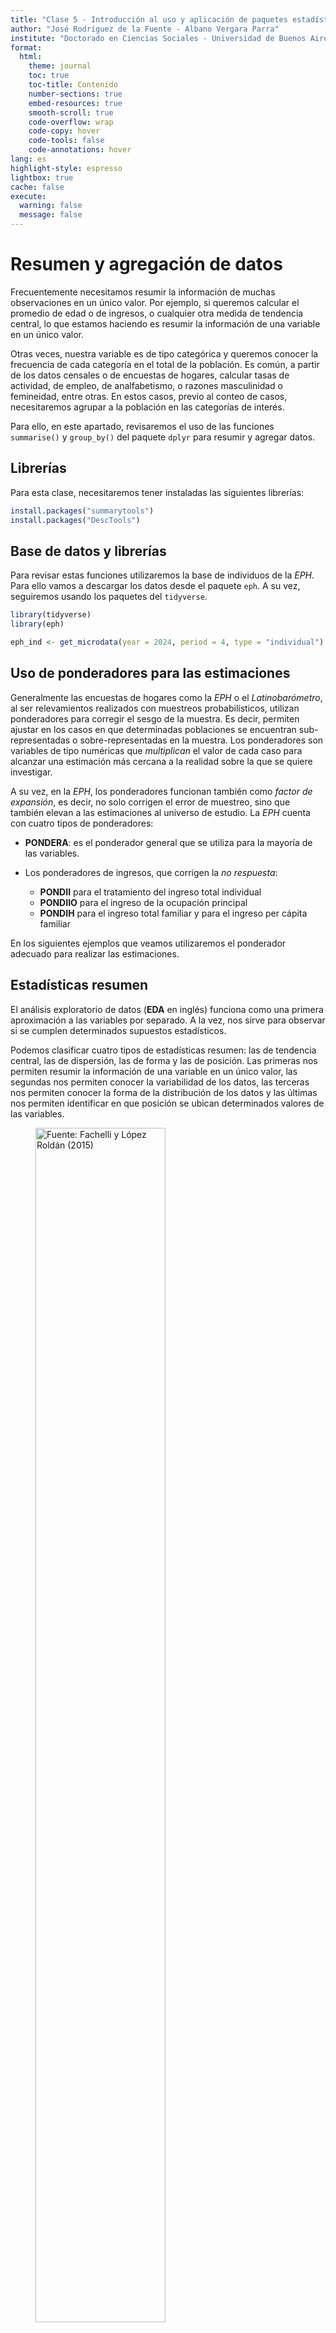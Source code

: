 ```yaml
---
title: "Clase 5 - Introducción al uso y aplicación de paquetes estadísticos para el tratamiento de fuentes de información en investigación social cuantitativa"
author: "José Rodríguez de la Fuente - Albano Vergara Parra"
institute: "Doctorado en Ciencias Sociales - Universidad de Buenos Aires"
format: 
  html:
    theme: journal
    toc: true
    toc-title: Contenido
    number-sections: true
    embed-resources: true
    smooth-scroll: true
    code-overflow: wrap
    code-copy: hover
    code-tools: false
    code-annotations: hover
lang: es
highlight-style: espresso
lightbox: true
cache: false
execute:
  warning: false
  message: false
---
```


# Resumen y agregación de datos

Frecuentemente necesitamos resumir la información de muchas observaciones en un único valor. Por ejemplo, si queremos calcular el promedio de edad o de ingresos, o cualquier otra medida de tendencia central, lo que estamos haciendo es resumir la información de una variable en un único valor.

Otras veces, nuestra variable es de tipo categórica y queremos conocer la frecuencia de cada categoría en el total de la población. Es común, a partir de los datos censales o de encuestas de hogares, calcular tasas de actividad, de empleo, de analfabetismo, o razones masculinidad o femineidad, entre otras. En estos casos, previo al conteo de casos, necesitaremos agrupar a la población en las categorías de interés.

Para ello, en este apartado, revisaremos el uso de las funciones `summarise()` y `group_by()` del paquete `dplyr` para resumir y agregar datos.

## Librerías

Para esta clase, necesitaremos tener instaladas las siguientes librerías:

```r
install.packages("summarytools")
install.packages("DescTools")
```

## Base de datos y librerías

Para revisar estas funciones utilizaremos la base de individuos de la *EPH*. Para ello vamos a descargar los datos desde el paquete `eph`. A su vez, seguiremos usando los paquetes del `tidyverse`.

```r
library(tidyverse)
library(eph)

eph_ind <- get_microdata(year = 2024, period = 4, type = "individual")

```

## Uso de ponderadores para las estimaciones  

Generalmente las encuestas de hogares como la *EPH* o el *Latinobarómetro*, al ser relevamientos realizados con muestreos probabilísticos, utilizan ponderadores para corregir el sesgo de la muestra. Es decir, permiten ajustar en los casos en que determinadas poblaciones se encuentran sub-representadas o sobre-representadas en la muestra. Los ponderadores son variables de tipo numéricas que *multiplican* el valor de cada caso para alcanzar una estimación más cercana a la realidad sobre la que se quiere investigar.  

A su vez, en la *EPH*, los ponderadores funcionan también como *factor de expansión*, es decir, no solo corrigen el error de muestreo, sino que también elevan a las estimaciones al universo de estudio. La *EPH* cuenta con cuatro tipos de ponderadores:  

- **PONDERA**: es el ponderador general que se utiliza para la mayoría de las variables.  

- Los ponderadores de ingresos, que corrigen la *no respuesta*:  
  - **PONDII** para el tratamiento del ingreso total individual  
  - **PONDIIO** para el ingreso de la ocupación principal  
  - **PONDIH** para el ingreso total familiar y para el ingreso per cápita familiar  
  
En los siguientes ejemplos que veamos utilizaremos el ponderador adecuado para realizar las estimaciones.  

## Estadísticas resumen

El análisis exploratorio de datos (**EDA** en inglés)  funciona como una primera aproximación a las variables por separado. A la vez, nos sirve para observar si se cumplen determinados supuestos estadísticos.

Podemos clasificar cuatro tipos de estadísticas resumen: las de tendencia central, las de dispersión, las de forma y las de posición. Las primeras nos permiten resumir la información de una variable en un único valor, las segundas nos permiten conocer la variabilidad de los datos, las terceras nos permiten conocer la forma de la distribución de los datos y las últimas nos permiten identificar en que posición se ubican determinados valores de las variables.

![Fuente: Fachelli y López Roldán (2015)](imagenes/estadisticos.png){width="70%"}  


### Medidas de tendencia central

-   **Moda**: valor más frecuente / puede realizarse en cualquier nivel de medición

-   **Mediana**: valor que determina la posición central de la distribución de la variable

    -   Es el valor que divide a la distribución en dos mitades (p50)
    -   Solo interviene el orden de las categorías de las variables. No se ve afectada por los valores extremos
    -   Puede calcularse en variables ordinales y cuantitativas

-   **Media**: promedio aritmético de todos los valores de la variable

    -   Solo aplicable en variables cuantitativas
    -   Es necesaria acompañarla de medidas de dispersión
    -   Puede calcularse también la media ponderada, recortada, geométrica o armónica

![Tipos de curvas de distribución](imagenes/curva.png){width="80%"}

### Medidas de posición

-   **Valores extremos**: mínimo y máximo de una distribución de datos
-   **Cuantiles**: nos proporcionan el valor de una variable que acumula un determinado número de casos.
    -   La mediana es el percentil 50
    -   Los cuantiles más conocidos son los cuartiles (25), quintiles (20) o deciles (10)

![Deciles de ingresos presentados por INDEC](imagenes/deciles.png)

### Medidas de dispersión

Complementan la información de centralidad, dan cuenta del comportamiento de la distribución y permiten observar cuán homogéneos o heterogéneos son los datos.

-   **Rango**: diferencia entre el valor más grande y más pequeño de la distribución
-   **Rango intercuartil**: diferencia entre el tercer cuartil (p75) y el primer cuartil (p25)
-   **Varianza**: evalúa las distancias entre los valores particulares y el valor de la media
-   **Desvío estándar**: es la raíz cuadrada de la varianza. Permite restituir la unidad de medida de la variable
-   **Coeficiente de variación**: cociente entre desviación estándar y la media.
    -   Permite comparar entre distintas distribuciones.
    -   Se presenta en %

### Medidas de forma

-   **Simetría**: mide la simetría de la distribución de los datos
    -   Si es 0, la distribución es simétrica (curva normal)
    -   Si es positiva, la distribución es asimétrica hacia la derecha
    -   Si es negativa, la distribución es asimétrica hacia la izquierda

![Fuente: Fachelli y López Roldán (2015)](imagenes/simetria.png){width="60%"}

-   **Curtosis**: permite observar el grado de apuntalamiento o achatamiento que presenta una distribución respecto a la distribución normal
    -   Si es 0, la distribución es mesocúrtica (curva normal)
    -   Si es positiva, la distribución es leptocúrtica (más puntiaguda)
    -   Si es negativa, la distribución es platicúrtica (más achatada)

![Fuente: Fachelli y López Roldán (2015)](imagenes/curtosis.png){width="60%"}

### Calculando medidas resumen en `R`

`R base` cuenta con una función que nos permite calcular estadísticas resumen de una variable de forma rápida y simple, la función `summary()`. Por ejemplo, si quisiéramos estimar el promedio de edad de la población, y otros estadísticos descriptivos, podríamos hacerlo de la siguiente forma:

```r
summary(eph_ind$CH06)
```

De este modo, observamos que la edad promedio es `r round(mean(eph_ind$CH06), digits = 2)`, la mediana es `r median(eph_ind$CH06)` y la edad máxima es `r max(eph_ind$CH06)`.  

El único problema con la función `summary()` es que no nos permite calcular estadísticos ponderados. Sin embargo, existe una librería llamada `summarytools` que nos permite agregar el argumento `weights` para calcular las estadísticas ponderadas. Por ejemplo, si quisiéramos calcular el promedio de edad de la población utilizando el ponderador *PONDERA*, podríamos hacerlo de la siguiente forma utilizando la función `descr()`:  

```r
library(summarytools)  

descr(eph_ind$CH06, weights = eph_ind$PONDERA)
```


En `dplyr`, la función `summarise()` nos permite realizar el mismo cálculo de forma más ordenada y clara. Por ejemplo, si quisiéramos calcular el promedio de edad de la población (variable CH06), podríamos hacerlo de la siguiente forma:

```r
eph_ind %>%
  summarise(promedio_edad = mean(CH06)) # no ponderado

eph_ind %>%
  summarise(promedio_edad = weighted.mean(CH06, PONDERA)) # ponderado

```

`summarise` acepta toda una serie de estadísticos básicos que pueden utilizar:

-   `mean()`: promedio
-   `weighted.mean()`: promedio ponderado
-   `median()`: mediana
-   `min()`: mínimo
-   `max()`: máximo
-   `sd()`: desviación estándar
-   `var()`: varianza
-   `n()`: número de observaciones
-   `sum()`: suma
-   `first()`: primer valor
-   `last()`: último valor
-   `n_distinct()`: número de valores distintos

```r
eph_ind %>%
  summarise(promedio_edad = mean(CH06),
            mediana_edad = median(CH06),
            min_edad = min(CH06),
            max_edad = max(CH06),
            sd_edad = sd(CH06))

```

De este modo, la función `summarise` nos permite calcular múltiples estadísticos de forma rápida y sencilla y nos devuelve un *data frame* con un valor para cada estadístico calculado.  

::: {.callout-tip title="Para revisar"}
La mayoría de los estadísticos descriptivos y de dispersión que nos brinda `Rbase` no nos permite utilizar ponderadores. Por lo tanto, si queremos calcular estadísticos ponderados puntuales debemos utilizar otras librerías. Les recomendamos inspeccionar las librerías `survey` y `DescTools`.
:::


## Agregación de datos {#sec-agregacion}

Otra forma de realizar resúmenes o cálculos sobre las variables es a partir de la información agrupada. Frecuentemente necesitamos que nuestras estadísticas sean calculadas por grupos de edad, sexo, nivel educativo, provincia de residencia, país, etc. Para ello, utilizamos la función `group_by()`, que como su nombre lo indica, nos agrupa la información en base a una variable (o más). En términos de la matriz de datos, lo que hace es cambiar la unidad de análisis: de personas a grupos de edad, por ejemplo.

Si quisiéramos calcular el promedio de edad por sexo (variable *CH04*) podríamos seguir las siguientes instrucciones:

```r
eph_ind %>% 
  group_by(CH04) %>% 
  summarise(promedio_edad = weighted.mean(CH06, weights = PONDERA))
```

Fíjense que utilizando los *pipes* es sencillo encadenar cada una de las funciones. Primero agrupamos la información por sexo y luego calculamos el promedio de edad. Observando el libro de códigos, identificamos que 1 es varón y 2 mujer, y que el promedio de edad de los varones es `r round(mean(eph_ind$CH06[eph_ind$CH04 == 1]), digits = 2)` y de las mujeres es `r round(mean(eph_ind$CH06[eph_ind$CH04 == 2]), digits = 2)`.

¿A qué se debe un promedio más alto en las mujeres? Una de las explicaciones es que la esperanza de vida de las mujeres es mayor que la de los varones. ¿Como podríamos estimar esto utilizando las funciones vistas anteriormente? Podríamos acercarnos calculando la edad máxima y el percentil 99 de cada sexo, es decir, el valor que acumula el 99% de las observaciones. Para ello, utilizaremos las funciones `max()` y `quantile()`, respectivamente. El código quedaría de la siguiente forma:

```r
eph_ind %>% 
  group_by(CH04) %>% 
  summarise(promedio_edad = weighted.mean(CH06, weights = PONDERA),
            max_edad = max(CH06),
            percentil_99 = quantile(CH06, probs = 0.99))

```

### Replicando algunos indicadores de INDEC

**INDEC** publica informes periódicos con los resultados extraídos de la **EPH** sobre mercado de trabajo, ingresos y pobreza. Vamos a tratar de replicar algunos de los indicadores que brindan los informes de [tasas e indicadores socioeconómicos](https://www.indec.gob.ar/uploads/informesdeprensa/mercado_trabajo_eph_4trim24083C6B9E41.pdf){target="_blank"} y [distribución de ingresos](https://www.indec.gob.ar/uploads/informesdeprensa/ingresos_4trim24D779BFC8BE.pdf){target="_blank"} para practicar el uso de `group_by` y `summarise`.

*Tasa de empleo*: es el porcentaje entre la población ocupada y la población total. Nos basaremos en la variable `ESTADO` que mide la condición de actividad de las personas: ocupado (1), desocupado (2), inactivo (3) y menor de 10 años (4).  

```r
eph_ind %>% 
  group_by(ESTADO) %>% # Agrupamos por condición de actividad
  summarise(total = sum(PONDERA)) %>% # Sumamos los casos por condición de actividad
  summarise(tasa_empleo = (total[ESTADO == 1] / sum(total)) * 100) # Calculamos la tasa de empleo
  
```

Fíjense que en este caso, utilizamos dos veces la función `summarise()`. La primera vez para contar la cantidad de personas por condición de actividad y la segunda para calcular la tasa de empleo. A su vez, se han utilizado los corchetes para *filtrar* la fila que debemos utilizar para el cálculo.

**Tasa de desocupación**: es el porcentaje entre la población desocupada y la población económicamente activa. Brinda información sobre la proporción de personas que están demandando trabajo y no lo consiguen.


```r
eph_ind %>% 
  group_by(ESTADO) %>% # Agrupamos por condición de actividad
  summarise(total = sum(PONDERA)) %>% # Sumamos los casos por condición de actividad
  summarise(tasa_desoc = (total[ESTADO == 2] / sum(total[ESTADO == 1 | ESTADO == 2])) * 100) # Calculamos la tasa de empleo
```

Ahora bien, vamos a calcular la tasa de desocupación por región geográfica. Para ello, utilizaremos la variable *REGION* en la función `group_by` dos veces. 

```r
eph_ind %>% 
  group_by(REGION, ESTADO) %>% # Agrupamos por región y condición de actividad
  summarise(total = sum(PONDERA)) %>% 
  group_by(REGION) %>% 
  summarise(tasa_desoc = (total[ESTADO == 2] / sum(total[ESTADO == 1 | ESTADO == 2])) * 100) # Calculamos la tasa de desocupación
```

Para calcular la tasa al interior de cada región, luego de obtener los totales de ocupados y desocupados, debemos volver a aplicar el `group_by()` para agrupar por región. De este modo, la función `summarise()` calculará la tasa de desocupación para cada región.  

**Deciles de ingresos per cápita familiar**: es una medida de posición que consiste en ordenar a la población por los montos de ingresos de menor a mayor según el ingreso per cápita familiar(variable *IPCF*), para luego agruparlos en subconjuntos que contengan cada uno el 10%.  

Para conocer los valores del IPCF, vamos a utilizar la función `Quantile()` de la librería `DescTools`, que nos permite calcular los cuantiles de una variable con la opción de usar el ponderador. En la opción `probs` especificamos los percentiles que queremos calcular, en este caso del 0 al 1 con un incremento de 0.1, es decir, los deciles. El ponderador, al trabajar con la variable IPCF, será *PONDIH*.  


```r
library(DescTools)

eph_ind %>% 
  summarise(deciles_ingresos = Quantile(IPCF, probs = seq(0, 1, 0.1), weights = PONDIH)) # Calculamos los deciles de ingresos per cápita familiar
```

Así el cálculo nos devuelve 11 filas en donde cada una representa el límite inferior y superior de cada decil. Por ejemplo, el decil 1 que agrupa al 10 % de la población con ingresos más bajos, tiene un límite inferior de 0 y un límite superior de **`r format(Quantile(eph_ind$IPCF, probs = 0.1, weights = eph_ind$PONDIH, names = F), scientific = FALSE,  big.mark = ".")`**. Por otro lado, el decil 10 que agrupa al 10 % de la población con ingresos más altos, tiene un límite inferior de **`r format(Quantile(eph_ind$IPCF, probs = 0.9, weights = eph_ind$PONDIH, names = F), scientific = FALSE,  big.mark = ".")`** y un límite superior de **`r format(Quantile(eph_ind$IPCF, probs = 1, weights = eph_ind$PONDIH, names = F), scientific = FALSE,  big.mark = ".")`**.


